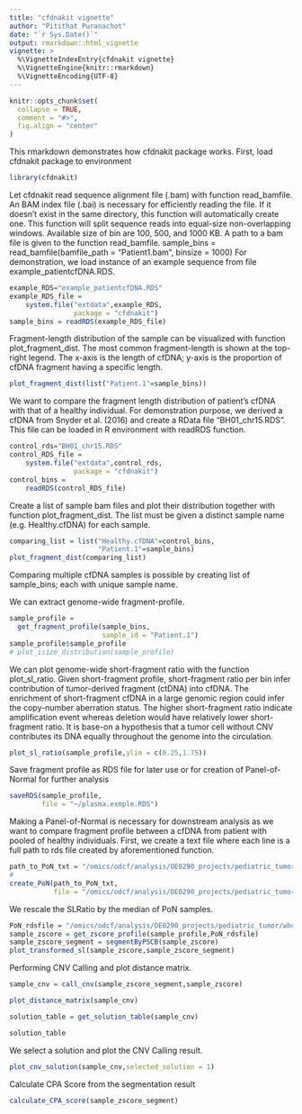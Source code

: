```yaml
---
title: "cfdnakit vignette"
author: "Pitithat Puranachot"
date: "`r Sys.Date()`"
output: rmarkdown::html_vignette
vignette: >
  %\VignetteIndexEntry{cfdnakit vignette}
  %\VignetteEngine{knitr::rmarkdown}
  %\VignetteEncoding{UTF-8}
---
```


```r
knitr::opts_chunk$set(
  collapse = TRUE,
  comment = "#>",
  fig.align = "center"
)
```

This rmarkdown demonstrates how cfdnakit package works. First, load cfdnakit package to environment

```r
library(cfdnakit)
```


Let cfdnakit read sequence alignment file (.bam) with function read_bamfile. An BAM index file (.bai) is necessary for efficiently reading the file. If it doesn't exist in the same directory, this function will automatically create one. This function will split sequence reads into equal-size non-overlapping windows. Available size of bin are 100, 500, and 1000 KB. A path to a bam file is given to the function read_bamfile. sample_bins = read_bamfile(bamfile_path = "Patient1.bam", binsize = 1000) For demonstration, we load instance of an example sequence from file example_patientcfDNA.RDS.

```r

example_RDS="example_patientcfDNA.RDS"
example_RDS_file =
    system.file("extdata",example_RDS,
                package = "cfdnakit")
sample_bins = readRDS(example_RDS_file)

```


Fragment-length distribution of the sample can be visualized with function plot_fragment_dist. The most common fragment-length is shown at the top-right legend. The x-axis is the length of cfDNA; y-axis is the proportion of cfDNA fragment having a specific length.

```r
plot_fragment_dist(list("Patient.1"=sample_bins))
```


We want to compare the fragment length distribution of patient's cfDNA with that of a healthy individual. For demonstration purpose, we derived a cfDNA from Snyder et al. (2016) and create a RData file "BH01_chr15.RDS". This file can be loaded in R environment with readRDS function.

```r
control_rds="BH01_chr15.RDS"
control_RDS_file =
    system.file("extdata",control_rds,
                package = "cfdnakit")
control_bins =
    readRDS(control_RDS_file)

```


Create a list of sample bam files and plot their distribution together with function plot_fragment_dist. The list must be given a distinct sample name (e.g. Healthy.cfDNA) for each sample. 

```r
comparing_list = list("Healthy.cfDNA"=control_bins,
                      "Patient.1"=sample_bins)
plot_fragment_dist(comparing_list)

```
Comparing multiple cfDNA samples is possible by creating list of sample_bins; each with unique sample name. 


We can extract genome-wide fragment-profile. 

```r
sample_profile = 
  get_fragment_profile(sample_bins,
                       sample_id = "Patient.1")
sample_profile$sample_profile
# plot_isize_distribution(sample_profile)
```


We can plot genome-wide short-fragment ratio with the function plot_sl_ratio. Given short-fragment profile, short-fragment ratio per bin infer contribution of tumor-derived fragment (ctDNA) into cfDNA. The enrichment of short-fragment cfDNA in a large genomic region could infer the copy-number aberration status. The higher short-fragment ratio indicate amplification event whereas deletion would have relatively lower short-fragment ratio. It is base-on a hypothesis that a tumor cell without CNV contributes its DNA equally throughout the genome into the circulation.

```r
plot_sl_ratio(sample_profile,ylim = c(0.25,1.75))
```



Save fragment profile as RDS file for later use or for creation of Panel-of-Normal for further analysis

```r
saveRDS(sample_profile,
        file = "~/plasma.exmple.RDS")

```

Making a Panel-of-Normal is necessary for downstream analysis as we want to compare fragment profile between a cfDNA from patient with pooled of healthy individuals. First, we create a text file where each line is a full path to rds file created by aforementioned function.

```r
path_to_PoN_txt = "/omics/odcf/analysis/OE0290_projects/pediatric_tumor/whole_genome_sequencing/processing_scripts/cfdnakit_script/reference_healthy.listfile"
# 
create_PoN(path_to_PoN_txt,
           file = "/omics/odcf/analysis/OE0290_projects/pediatric_tumor/whole_genome_sequencing/processing_scripts/cfdnakit_script/reference_healthy.rds")


```


We rescale the SLRatio by the median of PoN samples. 

```r
PoN_rdsfile = "/omics/odcf/analysis/OE0290_projects/pediatric_tumor/whole_genome_sequencing/processing_scripts/cfdnakit_script/PoN_fragment_profiles.rds"
sample_zscore = get_zscore_profile(sample_profile,PoN_rdsfile)
sample_zscore_segment = segmentByPSCB(sample_zscore)
plot_transformed_sl(sample_zscore,sample_zscore_segment)
```


Performing CNV Calling and plot distance matrix.
```r

sample_cnv = call_cnv(sample_zscore_segment,sample_zscore)

plot_distance_matrix(sample_cnv)

solution_table = get_solution_table(sample_cnv)

solution_table
```

We select a solution and plot the CNV Calling result.
```r
plot_cnv_solution(sample_cnv,selected_solution = 1)

```

Calculate CPA Score from the segmentation result
```r
calculate_CPA_score(sample_zscore_segment)
```
